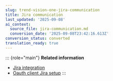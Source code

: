 ```yaml
---
slug: trend-vision-one-jira-communication
title: Jira communication
last_updated: '2025-09-08'
ai_context:
  source_file: jira-communication.md
  conversion_date: '2025-09-08T23:42:16.613Z'
conversion_status: converted
translation_ready: true
---
```


::: {role="main"}
**Related information**

- [Jira integration](jira-integration.mdx)
- [Oauth client Jira setup](oauth-client-jira-setup.mdx)
:::
